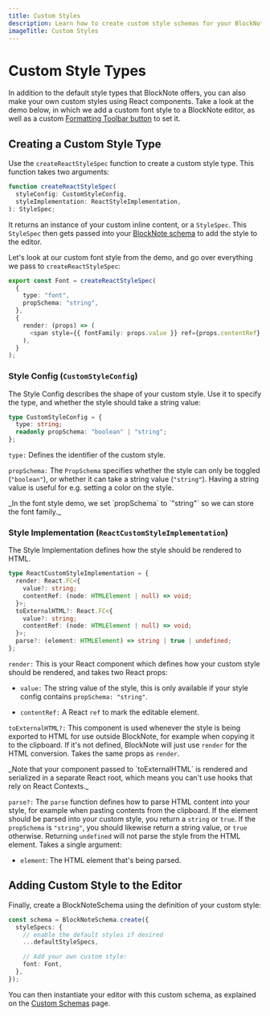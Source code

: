 ```yaml
---
title: Custom Styles
description: Learn how to create custom style schemas for your BlockNote editor
imageTitle: Custom Styles
---
```


# Custom Style Types

In addition to the default style types that BlockNote offers, you can also make your own custom styles using React components. Take a look at the demo below, in which we add a custom font style to a BlockNote editor, as well as a custom [Formatting Toolbar button](/docs/react/components/formatting-toolbar) to set it.

<Example name="custom-schema/font-style" />

## Creating a Custom Style Type

Use the `createReactStyleSpec` function to create a custom style type. This function takes two arguments:

```typescript
function createReactStyleSpec(
  styleConfig: CustomStyleConfig,
  styleImplementation: ReactStyleImplementation,
): StyleSpec;
```

It returns an instance of your custom inline content, or a `StyleSpec`. This `StyleSpec` then gets passed into your [BlockNote schema](/docs/features/custom-schemas#creating-your-own-schema) to add the style to the editor.

Let's look at our custom font style from the demo, and go over everything we pass to `createReactStyleSpec`:

```typescript
export const Font = createReactStyleSpec(
  {
    type: "font",
    propSchema: "string",
  },
  {
    render: (props) => (
      <span style={{ fontFamily: props.value }} ref={props.contentRef} />
    ),
  }
);
```

### Style Config (`CustomStyleConfig`)

The Style Config describes the shape of your custom style. Use it to specify the type, and whether the style should take a string value:

```typescript
type CustomStyleConfig = {
  type: string;
  readonly propSchema: "boolean" | "string";
};
```

`type:` Defines the identifier of the custom style.

`propSchema:` The `PropSchema` specifies whether the style can only be toggled (`"boolean"`), or whether it can take a string value (`"string"`). Having a string value is useful for e.g. setting a color on the style.

<Callout type="info">
  _In the font style demo, we set `propSchema` to `"string"` so we can store the
  font family._
</Callout>

### Style Implementation (`ReactCustomStyleImplementation`)

The Style Implementation defines how the style should be rendered to HTML.

```typescript
type ReactCustomStyleImplementation = {
  render: React.FC<{
    value?: string;
    contentRef: (node: HTMLElement | null) => void;
  }>;
  toExternalHTML?: React.FC<{
    value?: string;
    contentRef: (node: HTMLElement | null) => void;
  }>;
  parse?: (element: HTMLElement) => string | true | undefined;
};
```

`render:` This is your React component which defines how your custom style should be rendered, and takes two React props:

- `value:` The string value of the style, this is only available if your style config contains `propSchema: "string"`.

- `contentRef:` A React `ref` to mark the editable element.

`toExternalHTML?:` This component is used whenever the style is being exported to HTML for use outside BlockNote, for example when copying it to the clipboard. If it's not defined, BlockNote will just use `render` for the HTML conversion. Takes the same props as `render`.

<Callout type="info">
  _Note that your component passed to `toExternalHTML` is rendered and
  serialized in a separate React root, which means you can't use hooks that rely
  on React Contexts._
</Callout>

`parse?:` The `parse` function defines how to parse HTML content into your style, for example when pasting contents from the clipboard. If the element should be parsed into your custom style, you return a `string` or `true`. If the `propSchema` is `"string"`, you should likewise return a string value, or `true` otherwise. Returning `undefined` will not parse the style from the HTML element. Takes a single argument:

- `element`: The HTML element that's being parsed.

## Adding Custom Style to the Editor

Finally, create a BlockNoteSchema using the definition of your custom style:

```typescript
const schema = BlockNoteSchema.create({
  styleSpecs: {
    // enable the default styles if desired
    ...defaultStyleSpecs,

    // Add your own custom style:
    font: Font,
  },
});
```

You can then instantiate your editor with this custom schema, as explained on the [Custom Schemas](/docs/features/custom-schemas) page.
